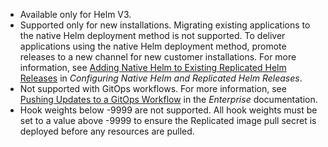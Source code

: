 * Available only for Helm V3.
* Supported only for new installations. Migrating existing applications to the native Helm deployment method is not supported. To deliver applications using the native Helm deployment method, promote releases to a new channel for new customer installations. For more information, see [Adding Native Helm to Existing Replicated Helm Releases](/vendor/helm-release#adding-native-helm-to-existing-replicated-helm-releases) in _Configuring Native Helm and Replicated Helm Releases_.
* Not supported with GitOps workflows. For more information, see [Pushing Updates to a GitOps Workflow](/enterprise/gitops-workflow) in the _Enterprise_ documentation.
* Hook weights below -9999 are not supported. All hook weights must be set to a value above -9999 to ensure the Replicated image pull secret is deployed before any resources are pulled.
